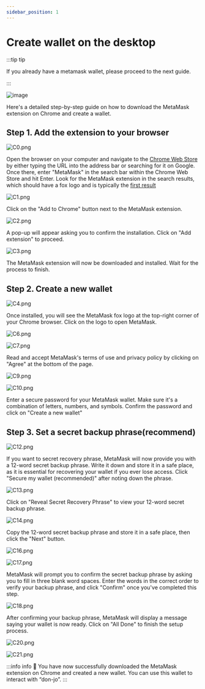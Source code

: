 ```yaml
---
sidebar_position: 1
---
```


# Create wallet on the desktop

:::tip tip

If you already have a metamask wallet, please proceed to the next guide.

:::

![image](/create-wallet/main.png)

Here's a detailed step-by-step guide on how to download the MetaMask extension on Chrome and create a wallet.

## Step 1. Add the extension to your browser

![C0.png](/create-wallet/C0.png)

Open the browser on your computer and navigate to the [Chrome Web Store](https://chrome.google.com/webstore) by either typing the URL into the address bar or searching for it on Google. Once there, enter "MetaMask" in the search bar within the Chrome Web Store and hit Enter. Look for the MetaMask extension in the search results, which should have a fox logo and is typically the [first result](https://chrome.google.com/webstore/detail/metamask/nkbihfbeogaeaoehlefnkodbefgpgknn)

![C1.png](/create-wallet/C1.png)

Click on the "Add to Chrome" button next to the MetaMask extension.

![C2.png](/create-wallet/C2.png)

A pop-up will appear asking you to confirm the installation. Click on "Add extension" to proceed.

![C3.png](/create-wallet/C3.png)

The MetaMask extension will now be downloaded and installed. Wait for the process to finish.

## Step 2. Create a new wallet

![C4.png](/create-wallet/C4.png)

Once installed, you will see the MetaMask fox logo at the top-right corner of your Chrome browser. Click on the logo to open MetaMask.

![C6.png](/create-wallet/C6.png)

![C7.png](/create-wallet/C7.png)

Read and accept MetaMask's terms of use and privacy policy by clicking on "Agree" at the bottom of the page.

![C9.png](/create-wallet/C9.png)

![C10.png](/create-wallet/C10.png)

Enter a secure password for your MetaMask wallet. Make sure it's a combination of letters, numbers, and symbols. Confirm the password and click on "Create a new wallet"

## Step 3. Set a secret backup phrase(recommend)

![C12.png](/create-wallet/C12.png)

If you want to secret recovery phrase, MetaMask will now provide you with a 12-word secret backup phrase. Write it down and store it in a safe place, as it is essential for recovering your wallet if you ever lose access. Click "Secure my wallet (recommended)" after noting down the phrase.

![C13.png](/create-wallet/C13.png)

Click on "Reveal Secret Recovery Phrase" to view your 12-word secret backup phrase.

![C14.png](/create-wallet/C14.png)

Copy the 12-word secret backup phrase and store it in a safe place, then click the "Next" button.

![C16.png](/create-wallet/C16.png)

![C17.png](/create-wallet/C17.png)

MetaMask will prompt you to confirm the secret backup phrase by asking you to fill in three blank word spaces. Enter the words in the correct order to verify your backup phrase, and click "Confirm" once you've completed this step.

![C18.png](/create-wallet/C18.png)

After confirming your backup phrase, MetaMask will display a message saying your wallet is now ready. Click on "All Done" to finish the setup process.

![C20.png](/create-wallet/C20.png)

![C21.png](/create-wallet/C21.png)

:::info info
🎉 You have now successfully downloaded the MetaMask extension on Chrome and created a new wallet. You can use this wallet to interact with “don-jo”.
:::
